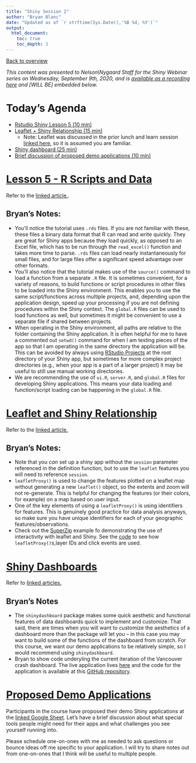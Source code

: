 ```yaml
---
title: "Shiny Session 2"
author: "Bryan Blanc"
date: "Updated as of `r strftime(Sys.Date(),'%B %d, %Y')`"
output:
  html_document:
    toc: true
    toc_depth: 3
---
```


[Back to overview](../index.html)

*This content was presented to Nelson\\Nygaard Staff for the Shiny Webinar series on Wednesday, September 9th, 2020, and is [available as a recording here](LINK TO BE SHARED) and [WILL BE] embedded below.*

# Today's Agenda

- [Rstudio Shiny Lesson 5 (10 min)](https://shiny.rstudio.com/tutorial/written-tutorial/lesson5/)
- [Leaflet + Shiny Relationship (15 min)](#leaflet-and-shiny-relationship)
  - Note: Leaflet was discussed in the prior lunch and learn session [linked here](https://perkinsandwill.github.io/nn_r_training/topics_output/geospatial.html), so it is assumed you are familiar.
- [Shiny dashboard (25 min)](#shiny-dashboards)
- [Brief discussion of proposed demo applications (10 min)](#proposed-demo-applications)

# [Lesson 5 - R Scripts and Data](https://shiny.rstudio.com/tutorial/written-tutorial/lesson5/)

Refer to the [linked article.](https://shiny.rstudio.com/tutorial/written-tutorial/lesson5/).

## Bryan's Notes:

- You'll notice the tutorial uses `.rds` files. If you are not familiar with these, these files a binary data format that R can read and write quickly. They are great for Shiny apps because they load quickly, as opposed to an Excel file, which has to be run through the `read_excel()` function and takes more time to parse. `.rds` files can load nearly instantaneously for small files, and for large files offer a significant speed advantage over other formats. 
- You'll also notice that the tutorial makes use of the `source()` command to load a function from a separate `.R` file. It is sometimes convenient, for a variety of reasons, to build functions or script procedures in other files to be loaded into the Shiny environment. This enables you to use the same script/functions across multiple projects, and, depending upon the application design, speed up your processing if you are not defining procedures within the Shiny context. The `global.R` files can be used to load functions as well, but sometimes it might be convenient to use a separate file if shared between projects. 
- When operating in the Shiny environment, all paths are relative to the folder containing the Shiny application. It is often helpful for me to have a commented out `setwd()` command for when I am testing pieces of the app so that I am operating in the same directory the application will be. This can be avoided by always using [RStudio Projects](https://support.rstudio.com/hc/en-us/articles/200526207-Using-Projects) at the root directory of your Shiny app, but sometimes for more complex project directories (e.g., when your app is a part of a larger project) it may be useful to still use manual working directories. 
- We are recommending the use of `ui.R`, `server.R`, and `global.R` files for developing Shiny applications. This means your data loading and function/script loading can be happening in the `global.R` file. 

# [Leaflet and Shiny Relationship](https://rstudio.github.io/leaflet/shiny.html)

Refer to the [linked article.](https://rstudio.github.io/leaflet/shiny.html)

## Bryan's Notes:

- Note that you *can* set up a shiny app without the `session` parameter referenced in the definition function, but to use the `leaflet` features you will need to reference `session`. 
- `leafletProxy()` is used to change the features plotted on a leaflet map without generating a new `leaflet()` object, so the extents and zoom will not re-generate. This is helpful for changing the features (or their colors, for example) on a map based on user input. 
- One of the key elements of using a `leafletProxy()` is using identifiers for features. This is genuinely good practice for data analysis anyways, so make sure you have unique identifiers for each of your geographic features/observations. 
- Check out the [SuperZip](https://shiny.rstudio.com/gallery/superzip-example.html) example fo demonstrating the use of interactivity with leaflet and Shiny. See the [code](https://github.com/rstudio/shiny-examples/tree/master/063-superzip-example) to see how `leafletProxy()`s,layer IDs and click events are used. 

# [Shiny Dashboards](https://rstudio.github.io/shinydashboard)

Refer to [linked articles.](https://rstudio.github.io/shinydashboard/get_started.html)

## Bryan's Notes

- The `shinydashboard` package makes some quick aesthetic and functional features of data dashboards quick to implement and customize. That said, there are times when you will want to customize the aesthetics of a dashboard more than the package will let you -- in this case you may want to build some of the functions of the dashboard from scratch. For this course, we want our demo applications to be relatively simple, so I would recommend using `shinydashboard`. 
- Bryan to show code underyling the current iteration of the Vancouver crash dashboard. The live application lives [here](https://nelsonnygaard.shinyapps.io/vancouver_crash_dashboard/) and the code for the application is available at this [GitHub repository](https://github.com/PerkinsAndWill/Vancouver_TSP/tree/master/vancouver_crash_dashboard). 

# [Proposed Demo Applications](https://docs.google.com/spreadsheets/d/13299ksP-588xCqw-Bu0RO7IDk9gFEfoKvcbAgZNlTcg/edit#gid=0)

Participants in the course have proposed their demo Shiny applications at the [linked Google Sheet](https://docs.google.com/spreadsheets/d/13299ksP-588xCqw-Bu0RO7IDk9gFEfoKvcbAgZNlTcg/edit#gid=0). Let's have a brief discussion about what special tools people might need for their apps and what challenges you see yourself running into. 

Please schedule one-on-ones with me as needed to ask questions or bounce ideas off me specific to your application. I will try to share notes out from one-on-ones that I think will be useful to multiple people. 
